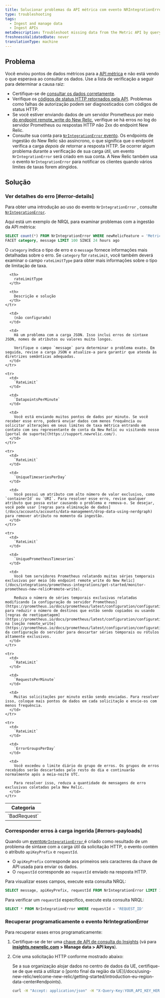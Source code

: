 ```yaml
---
title: Solucionar problemas da API métrica com evento NRIntegrationError
type: troubleshooting
tags:
  - Ingest and manage data
  - Ingest APIs
metaDescription: Troubleshoot missing data from the Metric API by querying NRIntegrationError data.
freshnessValidatedDate: never
translationType: machine
---
```


## Problema

Você enviou pontos de dados métricos para a [API métrica](/docs/introduction-new-relic-metric-api) e não está vendo o que esperava ao consultar os dados. Use a lista de verificação a seguir para determinar a causa raiz:

* Certifique-se de [consultar os dados corretamente](/docs/introduction-new-relic-metric-api#view-and-query).
* Verifique os [códigos de status HTTP retornados pela API](/docs/report-metrics-metric-api#response-validation). Problemas como falhas de autorização podem ser diagnosticados com códigos de status HTTP.
* Se você estiver enviando dados de um servidor Prometheus por meio [do endpoint remote_write do New Relic](/docs/integrations/prometheus-integrations/get-started/monitor-prometheus-new-relic#remote-write), verifique se há erros no log do servidor Prometheus ou respostas HTTP não 2xx do endpoint New Relic.
* Consulte sua conta para [`NrIntegrationError` evento](/docs/telemetry-data-platform/manage-data/nrintegrationerror). Os endpoints de ingestão do New Relic são assíncrono, o que significa que o endpoint verifica a carga _depois de_ retornar a resposta HTTP. Se ocorrer algum problema durante a verificação de sua carga útil, um evento `NrIntegrationError` será criado em sua conta. A New Relic também usa o evento `NrIntegrationError` para notificar os clientes quando vários limites de taxas forem atingidos.

## Solução

### Ver detalhes do erro [#error-details]

Para obter uma introdução ao uso do evento `NrIntegrationError` , consulte [`NrIntegrationError`](/docs/telemetry-data-platform/manage-data/nrintegrationerror).

Aqui está um exemplo de NRQL para examinar problemas com a ingestão da API métrica:

```sql
SELECT count(*) FROM NrIntegrationError WHERE newRelicFeature = 'Metrics' 
FACET category, message LIMIT 100 SINCE 24 hours ago
```

O `category` indica o tipo de erro e o `message` fornece informações mais detalhadas sobre o erro. Se `category` for `rateLimit`, você também deverá examinar o campo `rateLimitType` para obter mais informações sobre o tipo de limitação de taxa.

<table>
  <thead>
    <tr>
      <th>
        Categoria
      </th>

      <th>
        rateLimitType
      </th>

      <th>
        Descrição e solução
      </th>
    </tr>
  </thead>

  <tbody>
    <tr>
      <td>
        `BadRequest`
      </td>

      <td>
        (não configurado)
      </td>

      <td>
        Há um problema com a carga JSON. Isso inclui erros de sintaxe JSON, nomes de atributos ou valores muito longos.

        Verifique o campo `message` para determinar o problema exato. Em seguida, revise a carga JSON e atualize-a para garantir que atenda às diretrizes semânticas adequadas.
      </td>
    </tr>

    <tr>
      <td>
        `RateLimit`
      </td>

      <td>
        `DatapointsPerMinute`
      </td>

      <td>
        Você está enviando muitos pontos de dados por minuto. Se você receber esse erro, poderá enviar dados com menos frequência ou solicitar alterações em seus limites de taxa métrica entrando em contato com seu representante de conta da New Relic ou visitando nosso [portal de suporte](https://support.newrelic.com/).
      </td>
    </tr>

    <tr>
      <td>
        `RateLimit`
      </td>

      <td>
        `UniqueTimeseriesPerDay`
      </td>

      <td>
        Você possui um atributo com alto número de valor exclusivo, como `containerId` ou `URI`. Para resolver esse erro, revise qualquer atributo que possa estar causando o problema e remova-o. Se desejar, você pode usar [regras para eliminação de dados](/docs/accounts/accounts/data-management/drop-data-using-nerdgraph) para remover atributo no momento da ingestão.
      </td>
    </tr>

    <tr>
      <td>
        `RateLimit`
      </td>

      <td>
        `UniquePrometheusTimeseries`
      </td>

      <td>
        Você tem servidores Prometheus relatando muitas séries temporais exclusivas por meio [do endpoint remote_write do New Relic](/docs/integrations/prometheus-integrations/get-started/monitor-prometheus-new-relic#remote-write).

        Reduza o número de séries temporais exclusivas relatadas modificando [a configuração do servidor Prometheus](https://prometheus.io/docs/prometheus/latest/configuration/configuration/) para reduzir o número de destinos que estão sendo copiados ou usando [regras de reetiquetagem](https://prometheus.io/docs/prometheus/latest/configuration/configuration/#relabel_config) na [seção remote_write](https://prometheus.io/docs/prometheus/latest/configuration/configuration/#remote_write) da configuração do servidor para descartar séries temporais ou rótulos altamente exclusivos.
      </td>
    </tr>

    <tr>
      <td>
        `RateLimit`
      </td>

      <td>
        `RequestsPerMinute`
      </td>

      <td>
        Muitas solicitações por minuto estão sendo enviadas. Para resolver isso, coloque mais pontos de dados em cada solicitação e envie-os com menos frequência.
      </td>
    </tr>

    <tr>
      <td>
        `RateLimit`
      </td>

      <td>
        `ErrorGroupsPerDay`
      </td>

      <td>
        Você excedeu o limite diário do grupo de erros. Os grupos de erros recebidos serão descartados pelo resto do dia e continuarão normalmente após a meia-noite UTC.

        Para resolver isso, reduza a quantidade de mensagens de erro exclusivas coletadas pela New Relic.
      </td>
    </tr>
  </tbody>
</table>

### Corresponder erros à carga ingerida [#errors-payloads]

Quando um [evento`NrIntegrationError` ](/docs/telemetry-data-platform/manage-data/nrintegrationerror)é criado como resultado de um problema de sintaxe com a carga útil da solicitação HTTP, o evento contém o atributo `apiKeyPrefix` e `requestId`.

* O `apiKeyPrefix` corresponde aos primeiros seis caracteres da chave de API usada para enviar os dados.
* O `requestId` corresponde ao `requestId` enviado na resposta HTTP.

Para visualizar esses campos, execute esta consulta NRQL:

```sql
SELECT message, apiKeyPrefix, requestId FROM NrIntegrationError LIMIT 100
```

Para verificar um `requestId` específico, execute esta consulta NRQL:

```sql
SELECT * FROM NrIntegrationError WHERE requestId = 'REQUEST_ID'
```

### Recuperar programaticamente o evento NrIntegrationError

Para recuperar esses erros programaticamente:

1. Certifique-se de ter uma [chave de API de consulta do Insights](/docs/insights/insights-api/get-data/query-insights-event-data-api) (vá para <DoNotTranslate>**[insights.newrelic.com](https://insights.newrelic.com) > Manage data > API keys**</DoNotTranslate>).

2. Crie uma solicitação HTTP conforme mostrado abaixo:

   <Callout variant="tip">
     Se a sua organização alojar dados no centro de dados da UE, certifique-se de que está a utilizar o [ponto final da região da UE](/docs/using-new-relic/welcome-new-relic/getting-started/introduction-eu-region-data-center#endpoints).
   </Callout>

   ```bash
   curl -H "Accept: application/json" -H "X-Query-Key:YOUR_API_KEY_HERE" "https://insights-api.newrelic.com/v1/accounts/YOUR_ACCOUNT_HERE/query?nrql=SELECT%20*%20FROM%20NrIntegrationError%20where%20newRelicFeature='Metrics'"
   ```